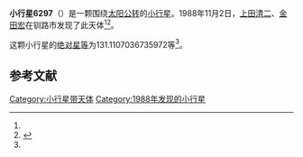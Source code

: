 {{Infobox planet
| bgcolour = #FFFFC0
| name = 6297
| symbol = 
| image = 
| caption = 
| discovery = yes
| discovery_ref = 
| discoverer = [[上田清二|上田清二]]、[[金田宏|金田宏]]
| discovery_site = [[钏路市|钏路市]] 
| discovered = 1988年11月2日
| designations = yes
| mp_name = 
| named_after = 
| alt_names = 1988 VZ1/ 1971 TX / 1992 OQ7 / 1993 SQ11
| mp_category = [[主带小行星|主带小行星]]
| orbit_ref = <ref name="a">[http://ssd.jpl.nasa.gov/sbdb.cgi?sstr=6297 6297] {{Wayback|url=http://ssd.jpl.nasa.gov/sbdb.cgi?sstr=6297 |date=20110610031511 }}，小行星數據庫瀏覽器（JPL Small-Body Database Browser）－[[美国国家航空航天局|美国国家航空航天局]]喷气推进实验室</ref>
| epoch = 2456400.5 (2013年4月18日更新)
| aphelion = {{convert|3.537826055843335|AU|km|3|abbr=on|lk=out}}
| perihelion = {{convert|2.767158621788675|AU|km|3|abbr=on}}
| semimajor = {{convert|3.152492338816005|AU|km|3|abbr=on}}
| eccentricity = 0.122231452
| period = 2044.464089 [[日|日]]<br />5.6[[儒略年|儒略年]]
| avg_speed = 
| inclination = .2598522529954542
| asc_node = 15.30981095961622
| mean_anomaly = 
| arg_peri = 131.1107036735972
| satellites = 
| physical_characteristics = yes
| dimensions = 
| mass = 
| density = 
| surface_grav = 
| escape_velocity = 
| sidereal_day = 
| axial_tilt = 
| pole_ecliptic_lat = 
| pole_ecliptic_lon = 
| albedo = 
| temperatures= 
| temp_name1 = 
| mean_temp_1 = 
| max_temp_1 = 
| temp_name2 = 
| max_temp_2 = 
| spectral_type = 
| abs_magnitude = 131.1107036735972
}}

'''小行星6297'''（{{lang-en|6297}}）是一颗围绕[[太阳|太阳]][[公转|公转]]的[[小行星|小行星]]。1988年11月2日，[[上田清二|上田清二]]、[[金田宏|金田宏]]在钏路市发现了此天体<ref name="a" /><ref>{{cite news|title=小行星列表|url=http://cfa-www.harvard.edu/iau/lists/NumberedMPs.txt|accessdate=2013-07-08|newspaper=哈佛大学|archive-date=2008-05-17|archive-url=https://web.archive.org/web/20080517010638/http://cfa-www.harvard.edu/iau/lists/NumberedMPs.txt|dead-url=no}}</ref>。

这颗小行星的[[绝对星等|绝对星等]]为131.1107036735972等<ref name="a" />。

==参考文献==
{{reflist}}
{{Minor Planet Number|[[小行星6296|小行星6296]]|[[小行星6298|小行星6298]]}}

{{小天体}}

[[Category:小行星带天体|Category:小行星带天体]]
[[Category:1988年发现的小行星|Category:1988年发现的小行星]]

{{asteroid-stub}}